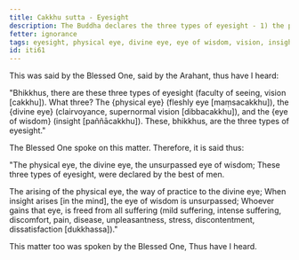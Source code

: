 ```yaml
---
title: Cakkhu sutta - Eyesight
description: The Buddha declares the three types of eyesight - 1) the physical eye, 2) the divine eye, and 3) the eye of wisdom. The eye of wisdom is unsurpassed.
fetter: ignorance
tags: eyesight, physical eye, divine eye, eye of wisdom, vision, insight, iti, iti50-99
id: iti61
---
```


This was said by the Blessed One, said by the Arahant, thus have I heard:

"Bhikkhus, there are these three types of eyesight (faculty of seeing, vision [cakkhu]). What three? The \{physical eye} (fleshly eye [maṃsacakkhu]), the \{divine eye} (clairvoyance, supernormal vision [dibbacakkhu]), and the \{eye of wisdom} (insight [paññācakkhu]). These, bhikkhus, are the three types of eyesight."

The Blessed One spoke on this matter. Therefore, it is said thus:

"The physical eye, the divine eye,
the unsurpassed eye of wisdom;
These three types of eyesight,
were declared by the best of men.

The arising of the physical eye,
the way of practice to the divine eye;
When insight arises [in the mind],
the eye of wisdom is unsurpassed;
Whoever gains that eye,
is freed from all suffering (mild suffering, intense suffering, discomfort, pain, disease, unpleasantness, stress, discontentment, dissatisfaction [dukkhassa])."

This matter too was spoken by the Blessed One, Thus have I heard.
